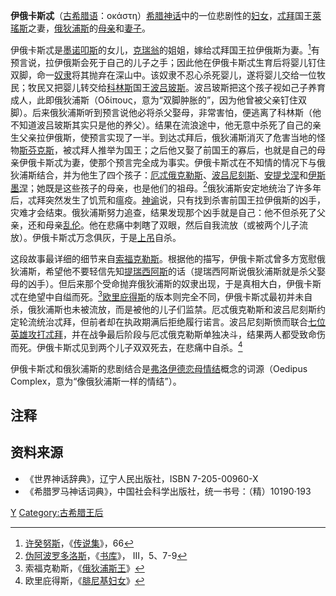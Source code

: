 {{noteTA
|1 = zh-cn:俄狄浦斯; zh-tw:伊底帕斯;
|2 = zh-cn:拉伊俄斯; zh-tw:萊瑤斯;
|3 = zh-cn:忒拜; zh-tw:底比斯;
|4=zh-cn:厄忒俄克勒斯; zh-tw:艾特歐克里斯;
|5=zh-cn:伊俄卡斯忒; zh-tw:柔卡絲塔;
|6=zh-cn:欧里庇得斯; zh-tw:尤里比底斯;
}}
'''伊俄卡斯忒'''（[[古希腊语|古希腊语]]：{{unicode|Ἰ}}οκάστη）[[希腊神话|希腊神话]]中的一位悲剧性的[[妇女|妇女]]，[[忒拜|忒拜]]国王[[萊瑤斯|萊瑤斯]]之妻，[[俄狄浦斯|俄狄浦斯]]的[[母亲|母亲]]和[[妻子|妻子]]。

伊俄卡斯忒是[[墨诺叩斯|墨诺叩斯]]的女儿，[[克瑞翁|克瑞翁]]的姐姐，嫁给忒拜国王拉伊俄斯为妻。<ref>[[许癸努斯|许癸努斯]]，《[[传说集|传说集]]》，66</ref>有预言说，拉伊俄斯会死于自己的儿子之手；因此他在伊俄卡斯忒生育后将婴儿钉住双脚，命一[[奴隶|奴隶]]将其抛弃在深山中。该奴隶不忍心杀死婴儿，遂将婴儿交给一位牧民；牧民又把婴儿转交给[[科林斯|科林斯]]国王[[波吕玻斯|波吕玻斯]]。波吕玻斯把这个孩子视如己子养育成人，此即俄狄浦斯（Ο{{unicode|ἰ}}δίπους，意为“双脚肿胀的”，因为他曾被父亲钉住双脚）。后来俄狄浦斯听到预言说他必将杀父娶母，非常害怕，便逃离了科林斯（他不知道波吕玻斯其实只是他的养父）。结果在流浪途中，他无意中杀死了自己的亲生父亲拉伊俄斯，使预言实现了一半。到达忒拜后，俄狄浦斯消灭了危害当地的怪物[[斯芬克斯|斯芬克斯]]，被忒拜人推举为国王；之后他又娶了前国王的寡后，也就是自己的母亲伊俄卡斯忒为妻，使那个预言完全成为事实。伊俄卡斯忒在不知情的情况下与俄狄浦斯结合，并为他生了四个孩子：[[厄忒俄克勒斯|厄忒俄克勒斯]]、[[波吕尼刻斯|波吕尼刻斯]]、[[安提戈涅|安提戈涅]]和[[伊斯墨涅|伊斯墨涅]]；她既是这些孩子的母亲，也是他们的祖母。<ref>[[伪阿波罗多洛斯|伪阿波罗多洛斯]]，《[[书库|书库]]》， III，5、7-9 </ref>俄狄浦斯安定地统治了许多年后，忒拜突然发生了饥荒和瘟疫。[[神谕|神谕]]说，只有找到杀害前国王拉伊俄斯的凶手，灾难才会结束。俄狄浦斯努力追查，结果发现那个凶手就是自己：他不但杀死了父亲，还和母亲[[乱伦|乱伦]]。他在悲痛中刺瞎了双眼，然后自我流放（或被两个儿子流放）。伊俄卡斯忒万念俱灰，于是[[上吊|上吊]]自杀。

这段故事最详细的细节来自[[索福克勒斯|索福克勒斯]]。根据他的描写，伊俄卡斯忒曾多方宽慰俄狄浦斯，希望他不要轻信先知[[提瑞西阿斯|提瑞西阿斯]]的话（提瑞西阿斯说俄狄浦斯就是杀父娶母的凶手）。但后来那个受命抛弃俄狄浦斯的奴隶出现，于是真相大白，伊俄卡斯忒在绝望中自缢而死。<ref>索福克勒斯，《[[俄狄浦斯王|俄狄浦斯王]]》</ref>[[欧里庇得斯|欧里庇得斯]]的版本则完全不同，伊俄卡斯忒最初并未自杀，俄狄浦斯也未被流放，而是被他的儿子们监禁。厄忒俄克勒斯和波吕尼刻斯约定轮流统治忒拜，但前者却在执政期满后拒绝履行诺言。波吕尼刻斯愤而联合[[七将攻忒拜|七位英雄攻打忒拜]]，并在战争最后阶段与厄忒俄克勒斯单独决斗，结果两人都受致命伤而死。伊俄卡斯忒见到两个儿子双双死去，在悲痛中自杀。<ref>欧里庇得斯，《[[腓尼基妇女|腓尼基妇女]]》</ref>

伊俄卡斯忒和俄狄浦斯的悲剧结合是[[弗洛伊德|弗洛伊德]][[恋母情结|恋母情结]]概念的词源（Oedipus Complex，意为“像俄狄浦斯一样的情结”）。

== 注释 ==
<references/>
== 资料来源 ==
* 《世界神话辞典》，辽宁人民出版社，ISBN 7-205-00960-X 
* 《希腊罗马神话词典》，中国社会科学出版社，统一书号：（精）10190·193
{{Theban Kings}}
{{Authority control}}
[[Category:希腊神话人物|Y]]
[[Category:古希腊王后|Category:古希腊王后]]